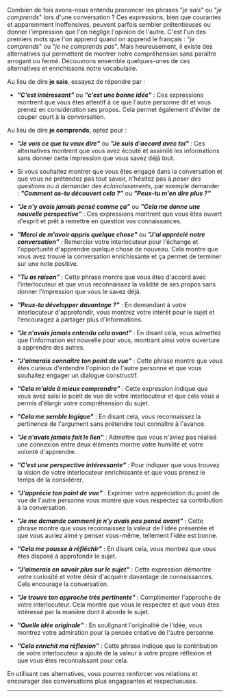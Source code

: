 Combien de fois avons-nous entendu prononcer les phrases "_je sais_" ou "_je comprends_" lors d'une conversation ? Ces expressions, bien que courantes et apparemment inoffensives, peuvent parfois sembler prétentieuses ou donner l'impression que l'on néglige l'opinion de l'autre. C'est l'un des premiers mots que l'on apprend quand on apprend le français : "_je comprends_" ou "_je ne comprends pas_". Mais heureusement, il existe des alternatives qui permettent de montrer notre compréhension sans paraître arrogant ou fermé. Découvrons ensemble quelques-unes de ces alternatives et enrichissons notre vocabulaire.

Au lieu de dire **je sais**, essayez de répondre par :

- **_"C'est intéressant"_** ou **_"c'est une bonne idée"_** : Ces expressions montrent que vous êtes attentif à ce que l'autre personne dit et vous prenez en considération ses propos. Cela permet également d'éviter de couper court à la conversation.

Au lieu de dire **je comprends**, optez pour :

- **_"Je vois ce que tu veux dire"_** ou **_"Je suis d'accord avec toi"_** : Ces alternatives montrent que vous avez écouté et assimilé les informations sans donner cette impression que vous savez déjà tout.

- Si vous souhaitez montrer que vous êtes engagé dans la conversation et que vous ne prétendez pas tout savoir, n'hésitez pas à _poser des questions ou à demander des éclaircissements_, par exemple demander : **_"Comment as-tu découvert cela ?"_** ou **_"Peux-tu m'en dire plus ?"_**

- **_"Je n'y avais jamais pensé comme ça"_** ou **_"Cela me donne une nouvelle perspective"_** : Ces expressions montrent que vous êtes ouvert d'esprit et prêt à remettre en question vos connaissances.

- **_"Merci de m'avoir appris quelque chose"_** ou **_"J'ai apprécié notre conversation"_** : Remercier votre interlocuteur pour l'échange et l'opportunité d'apprendre quelque chose de nouveau. Cela montre que vous avez trouvé la conversation enrichissante et ça permet de terminer sur une note positive.

- **_"Tu as raison"_** : Cette phrase montre que vous êtes d'accord avec l'interlocuteur et que vous reconnaissez la validité de ses propos sans donner l'impression que vous le savez déjà.

- **_"Peux-tu développer davantage ?"_** : En demandant à votre interlocuteur d'approfondir, vous montrez votre intérêt pour le sujet et l'encouragez à partager plus d'informations.

- **_"Je n'avais jamais entendu cela avant"_** : En disant cela, vous admettez que l'information est nouvelle pour vous, montrant ainsi votre ouverture à apprendre des autres.

- **_"J'aimerais connaître ton point de vue"_** : Cette phrase montre que vous êtes curieux d'entendre l'opinion de l'autre personne et que vous souhaitez engager un dialogue constructif.

- **_"Cela m'aide à mieux comprendre"_** : Cette expression indique que vous avez saisi le point de vue de votre interlocuteur et que cela vous a permis d'élargir votre compréhension du sujet.

- **_"Cela me semble logique"_** : En disant cela, vous reconnaissez la pertinence de l'argument sans prétendre tout connaître à l'avance.

- **_"Je n'avais jamais fait le lien"_** : Admettre que vous n'aviez pas réalisé une connexion entre deux éléments montre votre humilité et votre volonté d'apprendre.

- **_"C'est une perspective intéressante"_** : Pour indiquer que vous trouvez la vision de votre interlocuteur enrichissante et que vous prenez le temps de la considérer.

- **_"J'apprécie ton point de vue"_** : Exprimer votre appréciation du point de vue de l'autre personne vous montre que vous respectez sa contribution à la conversation.

- **_"Je me demande comment je n'y avais pas pensé avant"_** : Cette phrase montre que vous reconnaissez la valeur de l'idée présentée et que vous auriez aimé y penser vous-même, tellement l'idée est bonne.

- **_"Cela me pousse à réfléchir"_** : En disant cela, vous montrez que vous êtes disposé à approfondir le sujet.

- **_"J'aimerais en savoir plus sur le sujet"_** : Cette expression démontre votre curiosité et votre désir d'acquérir davantage de connaissances. Cela encourage la conversation.

- **_"Je trouve ton approche très pertinente"_** : Complimenter l'approche de votre interlocuteur. Cela montre que vous le respectez et que vous êtes intéressé par la manière dont il aborde le sujet.

- **_"Quelle idée originale"_** : En soulignant l'originalité de l'idée, vous montrez votre admiration pour la pensée créative de l'autre personne.

- **_"Cela enrichit ma réflexion"_** : Cette phrase indique que la contribution de votre interlocuteur a ajouté de la valeur à votre propre réflexion et que vous êtes reconnaissant pour cela.

En utilisant ces alternatives, vous pourrez renforcer vos relations et encourager des conversations plus engageantes et respectueuses.

---
